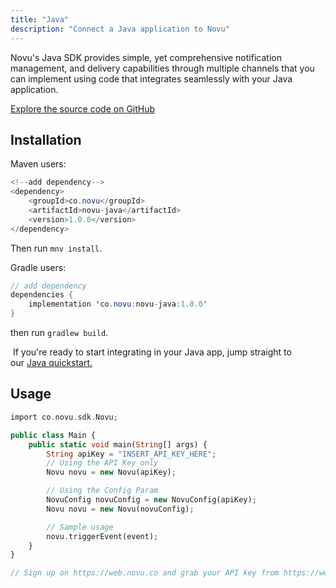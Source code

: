 ```yaml
---
title: "Java"
description: "Connect a Java application to Novu"
---
```


Novu's Java SDK provides simple, yet comprehensive notification management, and delivery capabilities through multiple channels that you can implement using code that integrates seamlessly with your Java application.

[Explore the source code on GitHub](https://github.com/novuhq/novu-java)

## Installation

Maven users:

```java
<!--add dependency-->
<dependency>
    <groupId>co.novu</groupId>
    <artifactId>novu-java</artifactId>
    <version>1.0.0</version>
</dependency>
```

Then run `mnv install`.

Gradle users:

```java
// add dependency
dependencies {
    implementation 'co.novu:novu-java:1.0.0'
}
```

then run `gradlew build`.



<Tip> If you're ready to start integrating in your Java app, jump straight to our [Java quickstart.]()</Tip>

## Usage 

```php
import co.novu.sdk.Novu;

public class Main {
    public static void main(String[] args) {
        String apiKey = "INSERT_API_KEY_HERE";
        // Using the API Key only
        Novu novu = new Novu(apiKey);

        // Using the Config Param
        NovuConfig novuConfig = new NovuConfig(apiKey);
        Novu novu = new Novu(novuConfig);

        // Sample usage
        novu.triggerEvent(event);
    }
}

// Sign up on https://web.novu.co and grab your API key from https://web.novu.co/settings
```